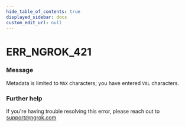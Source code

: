 ```yaml
---
hide_table_of_contents: true
displayed_sidebar: docs
custom_edit_url: null
---
```



# ERR_NGROK_421

### Message

Metadata is limited to `MAX` characters; you have entered `VAL` characters.

### Further help

If you're having trouble resolving this error, please reach out to [support@ngrok.com](mailto:support@ngrok.com?subject=Help%20with%20ERR_NGROK_421)

<ErrorDetails error="err_ngrok_421" />
